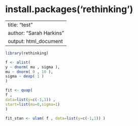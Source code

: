 # install.packages('rethinking')

---
title: "test"
author: "Sarah Harkins"
output: html_document
---

```r
library(rethinking)
```
```r

f <- alist(
y ~ dnorm( mu , sigma ),
mu ~ dnorm( 0 , 10 ),
sigma ~ dexp( 1 )
)

fit <- quap(
f ,
data=list(y=c(-1,1)) ,
start=list(mu=0,sigma=1)
)

fit_stan <- ulam( f , data=list(y=c(-1,1)) )
```
